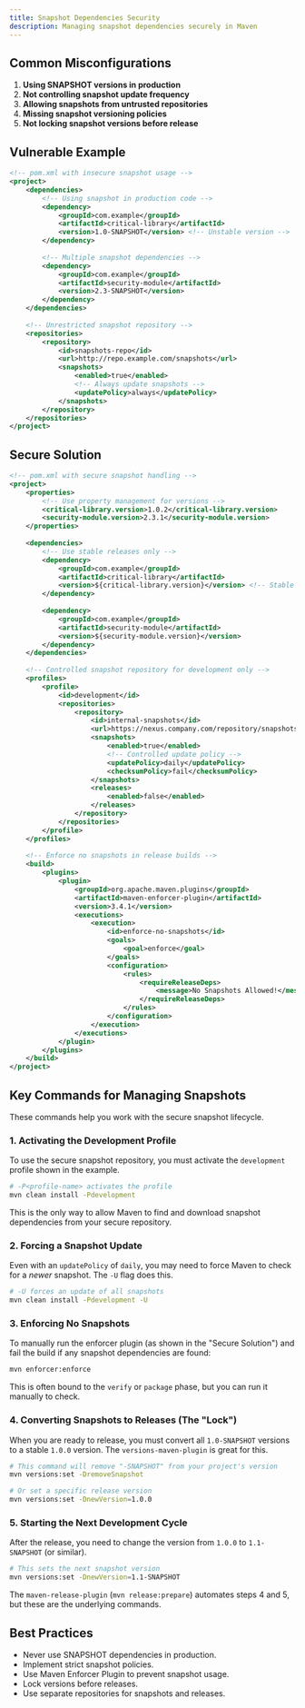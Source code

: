 ```yaml
---
title: Snapshot Dependencies Security
description: Managing snapshot dependencies securely in Maven
---
```


## Common Misconfigurations

1. **Using SNAPSHOT versions in production**
2. **Not controlling snapshot update frequency**
3. **Allowing snapshots from untrusted repositories**
4. **Missing snapshot versioning policies**
5. **Not locking snapshot versions before release**

## Vulnerable Example

```xml
<!-- pom.xml with insecure snapshot usage -->
<project>
    <dependencies>
        <!-- Using snapshot in production code -->
        <dependency>
            <groupId>com.example</groupId>
            <artifactId>critical-library</artifactId>
            <version>1.0-SNAPSHOT</version> <!-- Unstable version -->
        </dependency>
        
        <!-- Multiple snapshot dependencies -->
        <dependency>
            <groupId>com.example</groupId>
            <artifactId>security-module</artifactId>
            <version>2.3-SNAPSHOT</version>
        </dependency>
    </dependencies>
    
    <!-- Unrestricted snapshot repository -->
    <repositories>
        <repository>
            <id>snapshots-repo</id>
            <url>http://repo.example.com/snapshots</url>
            <snapshots>
                <enabled>true</enabled>
                <!-- Always update snapshots -->
                <updatePolicy>always</updatePolicy>
            </snapshots>
        </repository>
    </repositories>
</project>
````

## Secure Solution

```xml
<!-- pom.xml with secure snapshot handling -->
<project>
    <properties>
        <!-- Use property management for versions -->
        <critical-library.version>1.0.2</critical-library.version>
        <security-module.version>2.3.1</security-module.version>
    </properties>
    
    <dependencies>
        <!-- Use stable releases only -->
        <dependency>
            <groupId>com.example</groupId>
            <artifactId>critical-library</artifactId>
            <version>${critical-library.version}</version> <!-- Stable version -->
        </dependency>
        
        <dependency>
            <groupId>com.example</groupId>
            <artifactId>security-module</artifactId>
            <version>${security-module.version}</version>
        </dependency>
    </dependencies>
    
    <!-- Controlled snapshot repository for development only -->
    <profiles>
        <profile>
            <id>development</id>
            <repositories>
                <repository>
                    <id>internal-snapshots</id>
                    <url>https://nexus.company.com/repository/snapshots</url>
                    <snapshots>
                        <enabled>true</enabled>
                        <!-- Controlled update policy -->
                        <updatePolicy>daily</updatePolicy>
                        <checksumPolicy>fail</checksumPolicy>
                    </snapshots>
                    <releases>
                        <enabled>false</enabled>
                    </releases>
                </repository>
            </repositories>
        </profile>
    </profiles>
    
    <!-- Enforce no snapshots in release builds -->
    <build>
        <plugins>
            <plugin>
                <groupId>org.apache.maven.plugins</groupId>
                <artifactId>maven-enforcer-plugin</artifactId>
                <version>3.4.1</version>
                <executions>
                    <execution>
                        <id>enforce-no-snapshots</id>
                        <goals>
                            <goal>enforce</goal>
                        </goals>
                        <configuration>
                            <rules>
                                <requireReleaseDeps>
                                    <message>No Snapshots Allowed!</message>
                                </requireReleaseDeps>
                            </rules>
                        </configuration>
                    </execution>
                </executions>
            </plugin>
        </plugins>
    </build>
</project>
```

## Key Commands for Managing Snapshots

These commands help you work with the secure snapshot lifecycle.

### 1\. Activating the Development Profile

To use the secure snapshot repository, you must activate the `development` profile shown in the example.

```bash
# -P<profile-name> activates the profile
mvn clean install -Pdevelopment
```

This is the only way to allow Maven to find and download snapshot dependencies from your secure repository.

### 2\. Forcing a Snapshot Update

Even with an `updatePolicy` of `daily`, you may need to force Maven to check for a *newer* snapshot. The `-U` flag does this.

```bash
# -U forces an update of all snapshots
mvn clean install -Pdevelopment -U
```

### 3\. Enforcing No Snapshots

To manually run the enforcer plugin (as shown in the "Secure Solution") and fail the build if any snapshot dependencies are found:

```bash
mvn enforcer:enforce
```

This is often bound to the `verify` or `package` phase, but you can run it manually to check.

### 4\. Converting Snapshots to Releases (The "Lock")

When you are ready to release, you must convert all `1.0-SNAPSHOT` versions to a stable `1.0.0` version. The `versions-maven-plugin` is great for this.

```bash
# This command will remove "-SNAPSHOT" from your project's version
mvn versions:set -DremoveSnapshot

# Or set a specific release version
mvn versions:set -DnewVersion=1.0.0
```

### 5\. Starting the Next Development Cycle

After the release, you need to change the version from `1.0.0` to `1.1-SNAPSHOT` (or similar).

```bash
# This sets the next snapshot version
mvn versions:set -DnewVersion=1.1-SNAPSHOT
```

The `maven-release-plugin` (`mvn release:prepare`) automates steps 4 and 5, but these are the underlying commands.

## Best Practices

  * Never use SNAPSHOT dependencies in production.
  * Implement strict snapshot policies.
  * Use Maven Enforcer Plugin to prevent snapshot usage.
  * Lock versions before releases.
  * Use separate repositories for snapshots and releases.


